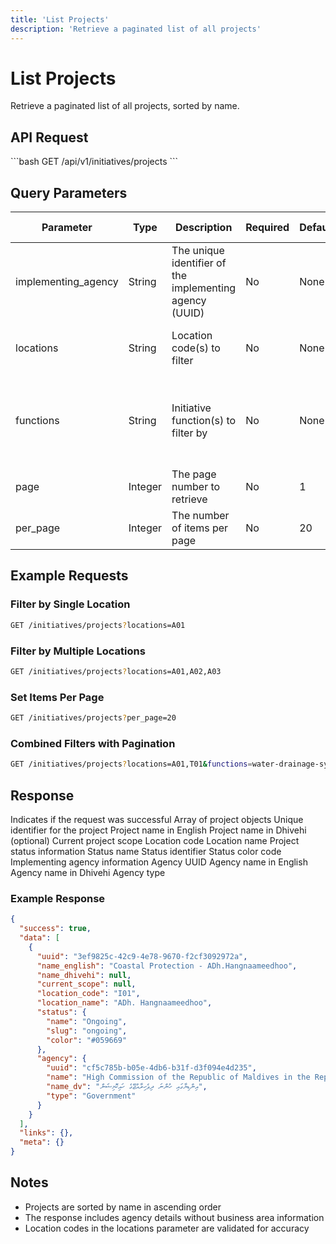 ```yaml
---
title: 'List Projects'
description: 'Retrieve a paginated list of all projects'
---
```


# List Projects

Retrieve a paginated list of all projects, sorted by name.

## API Request

<Card title="GET All Projects" icon="building">
  ```bash
  GET /api/v1/initiatives/projects
  ```
</Card>

## Query Parameters

| Parameter | Type | Description | Required | Default | Possible Values |
|-----------|------|-------------|----------|---------|-----------------|
| implementing_agency | String | The unique identifier of the implementing agency (UUID) | No | None | Valid agency UUID |
| locations | String | Location code(s) to filter | No | None | Single: "A01", "A02"<br/>Multiple: "A01,T01,T02" |
| functions | String | Initiative function(s) to filter by | No | None | Single: "water-drainage-system"<br/>Multiple: "water-drainage-system,port" |
| page | Integer | The page number to retrieve | No | 1 | Any positive integer |
| per_page | Integer | The number of items per page | No | 20 | Min: 1, Max: 50 |

## Example Requests

### Filter by Single Location
```bash
GET /initiatives/projects?locations=A01
```

### Filter by Multiple Locations
```bash
GET /initiatives/projects?locations=A01,A02,A03
```

### Set Items Per Page
```bash
GET /initiatives/projects?per_page=20
```

### Combined Filters with Pagination
```bash
GET /initiatives/projects?locations=A01,T01&functions=water-drainage-system,port&per_page=20&page=1
```

## Response

<ResponseField name="success" type="boolean">
  Indicates if the request was successful
</ResponseField>

<ResponseField name="data" type="array">
  Array of project objects
  <Expandable title="Properties">
    <ResponseField name="uuid" type="string">
      Unique identifier for the project
    </ResponseField>
    <ResponseField name="name_english" type="string">
      Project name in English
    </ResponseField>
    <ResponseField name="name_dhivehi" type="string">
      Project name in Dhivehi (optional)
    </ResponseField>
    <ResponseField name="current_scope" type="string">
      Current project scope
    </ResponseField>
    <ResponseField name="location_code" type="string">
      Location code
    </ResponseField>
    <ResponseField name="location_name" type="string">
      Location name
    </ResponseField>
    <ResponseField name="status" type="object">
      Project status information
      <Expandable title="Properties">
        <ResponseField name="name" type="string">Status name</ResponseField>
        <ResponseField name="slug" type="string">Status identifier</ResponseField>
        <ResponseField name="color" type="string">Status color code</ResponseField>
      </Expandable>
    </ResponseField>
    <ResponseField name="agency" type="object">
      Implementing agency information
      <Expandable title="Properties">
        <ResponseField name="uuid" type="string">Agency UUID</ResponseField>
        <ResponseField name="name" type="string">Agency name in English</ResponseField>
        <ResponseField name="name_dv" type="string">Agency name in Dhivehi</ResponseField>
        <ResponseField name="type" type="string">Agency type</ResponseField>
      </Expandable>
    </ResponseField>
  </Expandable>
</ResponseField>

### Example Response

```json
{
  "success": true,
  "data": [
    {
      "uuid": "3ef9825c-42c9-4e78-9670-f2cf3092972a",
      "name_english": "Coastal Protection - ADh.Hangnaameedhoo",
      "name_dhivehi": null,
      "current_scope": null,
      "location_code": "I01",
      "location_name": "ADh. Hangnaameedhoo",
      "status": {
        "name": "Ongoing",
        "slug": "ongoing",
        "color": "#059669"
      },
      "agency": {
        "uuid": "cf5c785b-b05e-4db6-b31f-d3f094e4d235",
        "name": "High Commission of the Republic of Maldives in the Republic of India",
        "name_dv": "އިންޑިޔާގައި ހުންނަ ދިވެހިރާއްޖޭގެ ހައިކޮމިޝަން",
        "type": "Government"
      }
    }
  ],
  "links": {},
  "meta": {}
}
```

## Notes

- Projects are sorted by name in ascending order
- The response includes agency details without business area information
- Location codes in the locations parameter are validated for accuracy 